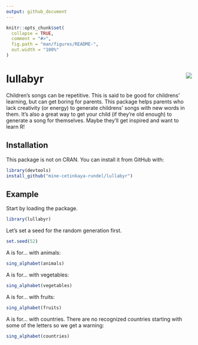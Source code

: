 ```yaml
---
output: github_document
---
```


<!-- README.md is generated from README.Rmd. Please edit that file -->

```r
knitr::opts_chunk$set(
  collapse = TRUE,
  comment = "#>",
  fig.path = "man/figures/README-",
  out.width = "100%"
)
```
# lullabyr <img src="man/figures/lullabyr_logo.png" align="right" />

Children's songs can be repetitive. This is said to be good for 
childrens' learning, but can get boring for parents. This package helps 
parents who lack creativity (or energy) to generate childrens' songs with 
new words in them. It's also a great way to get your child (if they're old 
enough) to generate a song for themselves. Maybe they'll get inspired and 
want to learn R!

## Installation

This package is not on CRAN. You can install it from GitHub with:

``` r
library(devtools)
install_github("mine-cetinkaya-rundel/lullabyr")
```

## Example

Start by loading the package.

```r
library(lullabyr)
```

Let's set a seed for the random generation first.

```r
set.seed(52)
```

A is for... with animals:

```r
sing_alphabet(animals)
```

A is for... with vegetables:

```r
sing_alphabet(vegetables)
```

A is for... with fruits:

```r
sing_alphabet(fruits)
```

A is for... with countries. There are no recognized countries starting with 
some of the letters so we get a warning:

```r
sing_alphabet(countries)
```


